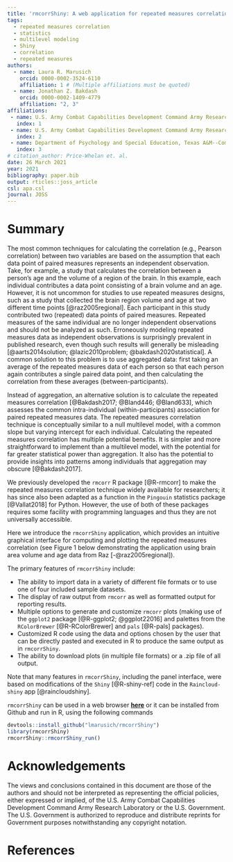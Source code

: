 ```yaml
---
title: 'rmcorrShiny: A web application for repeated measures correlation'
tags:
  - repeated measures correlation
  - statistics
  - multilevel modeling
  - Shiny
  - correlation
  - repeated measures
authors:
  - name: Laura R. Marusich
    orcid: 0000-0002-3524-6110
    affiliation: 1 # (Multiple affiliations must be quoted)
  - name: Jonathan Z. Bakdash
    orcid: 0000-0002-1409-4779
    affiliation: "2, 3"
affiliations:
 - name: U.S. Army Combat Capabilities Development Command Army Research Laboratory South at the University of Texas at Arlington
   index: 1
 - name: U.S. Army Combat Capabilities Development Command Army Research Laboratory South at the University of Texas at Dallas
   index: 2
 - name: Department of Psychology and Special Education, Texas A&M--Commerce
   index: 3
# citation_author: Price-Whelan et. al.
date: 26 March 2021
year: 2021
bibliography: paper.bib
output: rticles::joss_article
csl: apa.csl
journal: JOSS
---
```


# Summary

The most common techniques for calculating the correlation (e.g., Pearson correlation)
between two variables are based on the assumption that each data point of paired measures
represents an independent observation. Take, for example, a study that calculates the 
correlation between a person's age and the volume of a region of the brain. In this
example, each individual contributes a data point consisting of a brain volume and an age.
However, it is not uncommon for studies to use repeated measures designs, such as a study
that collected the brain region volume and age at two different time points [@raz2005regional].
Each participant in this study contributed two (repeated) data points of paired measures.
Repeated measures of the same individual are no longer independent observations and should
not be analyzed as such. Erroneously modeling repeated measures data as independent
observations is surprisingly prevalent in published research, even though such results
will generally be misleading [@aarts2014solution; @lazic2010problem; @bakdash2020statistical].
A common solution to this problem is to use aggregated data: first taking an average of the 
repeated measures data of each person so that each person again contributes a single paired data
point, and then calculating the correlation from these averages (between-participants).  

Instead of aggregation, an alternative solution is to calculate the repeated measures
correlation [@Bakdash2017; @Bland446; @Bland633], which assesses the common
intra-individual (within-participants) association for paired repeated measures data. The
repeated measures correlation technique is conceptually similar to a null multilevel model,
with a common slope but varying intercept for each individual. Calculating the repeated
measures correlation has multiple potential benefits. It is simpler and more
straightforward to implement than a multilevel model, with the potential for far greater
statistical power than aggregation. It also has the potential to provide insights into
patterns among individuals that aggregation may obscure [@Bakdash2017]. 

We previously developed the ``rmcorr`` R package [@R-rmcorr] to make the repeated measures
correlation technique widely available for researchers; it has since also been adapted as 
a function in the ``Pingouin`` statistics package [@Vallat2018] for Python. However, the use 
of both of these packages requires some facility with  programming languages and thus they 
are not universally accessible. 

Here we introduce the ``rmcorrShiny`` application, which provides an intuitive graphical
interface for computing and plotting the repeated measures correlation (see Figure 1 below
demonstrating the application using brain area volume and age data from Raz [-@raz2005regional]).  

The primary features of ``rmcorrShiny`` include:

* The ability to import data in a variety of different file formats or to use one of four included sample 
datasets.
* The display of raw output from ``rmcorr`` as well as formatted output for reporting
results. 
* Multiple options to generate and customize ``rmcorr`` plots (making use of the 
``ggplot2`` package [@R-ggplot2; @ggplot22016] and palettes from the ``RColorBrewer`` 
[@R-RColorBrewer] and ``pals`` [@R-pals] packages).
* Customized R code using the data and options chosen by the user that can be directly
pasted and executed in R to produce the same output as in ``rmcorrShiny``.
* The ability to download plots (in multiple file formats) or a .zip file of all output.

Note that many features in ``rmcorrShiny``, including the panel interface, were based on modifications of the ``Shiny`` [@R-shiny-ref] code in the 
``Raincloud-shiny`` app [@raincloudshiny].  
\textcolor{red}{(Laura: I like the new language, but what do you think about the citation?
I found his name through Twitter, but maybe it's kind of creepy to do that? He doesn't have his name on the app or on the github). It would 
be nice to cite by name: I found this on the repo for raincloud-shiny: https://github.com/gabrifc I added the name to the repo citation, switched it to 
software}

\textcolor{red}{Screenshot (placeholder until we have a near-final version?) Added a placeholder figure. The quality is very medicore. Will save it uncompressed for the final version}

\begin{figure}[h]
\includegraphics{Raz_rmcorr_plot.png}
\caption{`` rmcorrShiny`` plot of neuroscience data from [@raz2005regional], two paired repeated measures of age and volume for a brain area approximately 5 years apart. Note the strong, the strong common negative association among participants for decreasing volume in the brain area with age regardless of initial age at the first time period.}
\end{figure}

``rmcorrShiny`` can be used in a web browser [**here**](https://lmarusich.shinyapps.io/shiny_rmcorr/) 
or it can be installed from Github and run in R, using the following commands \textcolor{red}{(BIG TODO):}

```r
devtools::install_github("lmarusich/rmcorrShiny")
library(rmcorrShiny)
rmcorrShiny::rmcorrShiny_run()
```


# Acknowledgements

The views and conclusions contained in this document are those of the authors and should 
not be interpreted as representing the official policies, either expressed or implied, of 
the U.S. Army Combat Capabilities Development Command Army Research Laboratory or the U.S. 
Government. The U.S. Government is authorized to reproduce and distribute reprints for 
Government purposes notwithstanding any copyright notation. 

\textcolor{red}{We acknowledge contributions from.... }

# References
